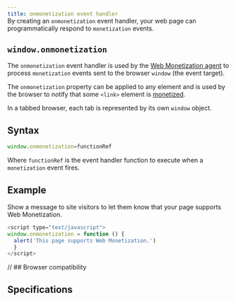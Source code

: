 ```yaml
---
title: onmonetization event handler
---
```



<Badge text="HTML DOM API" style="position: relative; top:-30px;" />

By creating an `onmonetization` event handler, your web page can programmatically respond to `monetization` events.

## `window.onmonetization` 

The `onmonetization` event handler is used by the [Web Monetization agent](/resources/glossary/#web-monetization-agent) to process `monetization` events sent to the browser `window` (the event target). 

The `onmonetization` property can be applied to any element and is used by the browser to notify that some `<link>` element is [monetized](/experiment/link-element). 

In a tabbed browser, each tab is represented by its own `window` object.

## Syntax

```js 
window.onmonetization=functionRef
```

Where `functionRef` is the event handler function to execute when a `monetization` event fires.

## Example 

Show a message to site visitors to let them know that your page supports Web Monetization. 

```js
<script type="text/javascript">
window.onmonetization = function () {
  alert('This page supports Web Monetization.')
  }
</script>
```

<Hidden>

// ## Browser compatibility

<BrowserCompat json={data} />

</Hidden>

## Specifications

<Specification anchor='onmonetization-event-handler' />